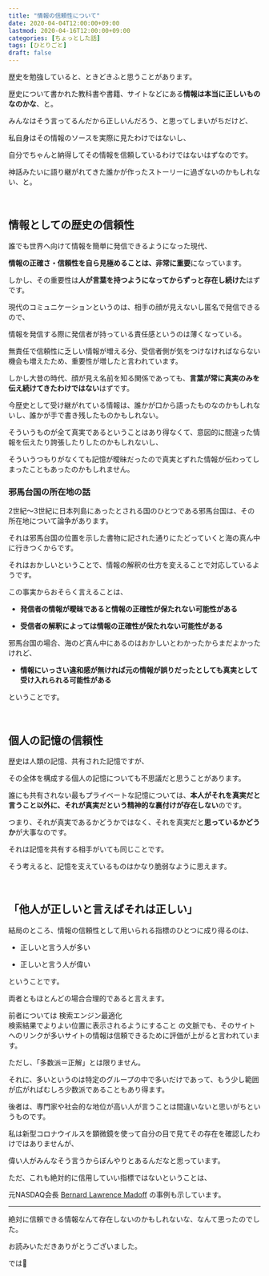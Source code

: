 ```yaml
---
title: "情報の信頼性について"
date: 2020-04-04T12:00:00+09:00
lastmod: 2020-04-16T12:00:00+09:00
categories: [ちょっとした話]
tags: [ひとりごと]
draft: false
---
```


歴史を勉強していると、ときどきふと思うことがあります。

歴史について書かれた教科書や書籍、サイトなどにある**情報は本当に正しいものなのかな**、と。

みんなはそう言ってるんだから正しいんだろう、と思ってしまいがちだけど、

私自身はその情報のソースを実際に見たわけではないし、

<!--more-->

自分でちゃんと納得してその情報を信頼しているわけではないはずなのです。

神話みたいに語り継がれてきた誰かが作ったストーリーに過ぎないのかもしれない、と。

<br/>

## 情報としての歴史の信頼性

誰でも世界へ向けて情報を簡単に発信できるようになった現代、

**情報の正確さ・信頼性を自ら見極めることは、非常に重要**になっています。

しかし、その重要性は**人が言葉を持つようになってからずっと存在し続けた**はずです。

現代のコミュニケーションというのは、相手の顔が見えないし匿名で発信できるので、

情報を発信する際に発信者が持っている責任感というのは薄くなっている。

無責任で信頼性に乏しい情報が増える分、受信者側が気をつけなければならない機会も増えたため、重要性が増したと言われています。

しかし大昔の時代、顔が見え名前を知る関係であっても、**言葉が常に真実のみを伝え続けてきたわけではない**はずです。

今歴史として受け継がれている情報は、誰かが口から語ったものなのかもしれないし、誰かが手で書き残したものかもしれない。

そういうものが全て真実であるということはあり得なくて、意図的に間違った情報を伝えたり誇張したりしたのかもしれないし、

そういうつもりがなくても記憶が曖昧だったので真実とずれた情報が伝わってしまったこともあったのかもしれません。

### 邪馬台国の所在地の話

2世紀～3世紀に日本列島にあったとされる国のひとつである邪馬台国は、その所在地について論争があります。

それは邪馬台国の位置を示した書物に記された通りにたどっていくと海の真ん中に行きつくからです。

それはおかしいということで、情報の解釈の仕方を変えることで対応しているようです。

この事実からおそらく言えることは、

- **発信者の情報が曖昧であると情報の正確性が保たれない可能性がある**

- **受信者の解釈によっては情報の正確性が保たれない可能性がある**

邪馬台国の場合、海のど真ん中にあるのはおかしいとわかったからまだよかったけれど、

- **情報にいっさい違和感が無ければ元の情報が誤りだったとしても真実として受け入れられる可能性がある**

ということです。 


<br/>

## 個人の記憶の信頼性

歴史は人類の記憶、共有された記憶ですが、

その全体を構成する個人の記憶についても不思議だと思うことがあります。

誰にも共有されない最もプライベートな記憶については、**本人がそれを真実だと言うこと以外に、それが真実だという精神的な裏付けが存在しない**のです。

つまり、それが真実であるかどうかではなく、それを真実だと**思っているかどうか**が大事なのです。

それは記憶を共有する相手がいても同じことです。

そう考えると、記憶を支えているものはかなり脆弱なように思えます。

<relpos link="saiban-shikojikken" />

<br/>

## 「他人が正しいと言えばそれは正しい」

結局のところ、情報の信頼性として用いられる指標のひとつに成り得るのは、

- 正しいと言う人が多い

- 正しいと言う人が偉い

ということです。

両者ともほとんどの場合合理的であると言えます。

前者については
<tltp label="SEO対策">検索エンジン最適化<br/>検索結果でよりよい位置に表示されるようにすること</tltp>
の文脈でも、そのサイトへのリンクが多いサイトの情報は信頼できるために評価が上がると言われています。

ただし、「多数派＝正解」とは限りません。

それに、多いというのは特定のグループの中で多いだけであって、もう少し範囲が広がればむしろ少数派であることもあり得ます。

後者は、専門家や社会的な地位が高い人が言うことは間違いないと思いがちというものです。

私は新型コロナウイルスを顕微鏡を使って自分の目で見てその存在を確認したわけではありませんが、

偉い人がみんなそう言うからぼんやりとあるんだなと思っています。

ただ、これも絶対的に信用していい指標ではないということは、

元NASDAQ会長 [Bernard Lawrence Madoff](https://ja.wikipedia.org/wiki/%E3%83%90%E3%83%BC%E3%83%8A%E3%83%BC%E3%83%89%E3%83%BBL%E3%83%BB%E3%83%9E%E3%83%89%E3%83%95) の事例も示しています。

<relpos link="hishushokugo-hanni" />

---

絶対に信頼できる情報なんて存在しないのかもしれないな、なんて思ったのでした。

お読みいただきありがとうございました。

では👋
